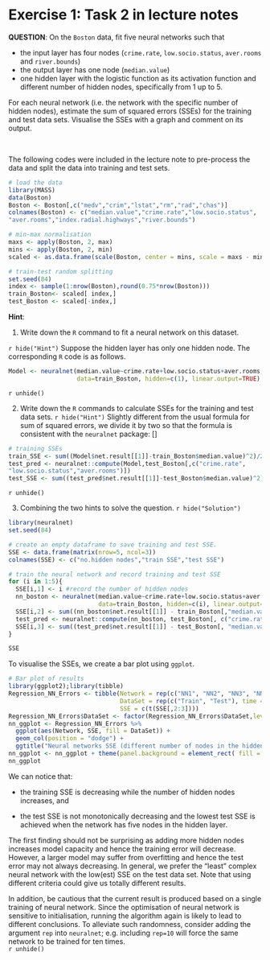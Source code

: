 # Exercise 1: Task 2 in lecture notes

**QUESTION**: On the `Boston` data, fit five neural networks such that

* the input layer has four nodes (`crime.rate`, `low.socio.status`, `aver.rooms` and `river.bounds`)
* the output layer has one node (`median.value`)
* one hidden layer with the logistic function as its activation function and different number of hidden nodes, specifically from 1 up to 5. 

For each neural network (i.e. the network with the specific number of hidden nodes), estimate the sum of squared errors (SSEs) for the training and test data sets. Visualise the SSEs with a graph and comment on its output.

<br>

The following codes were included in the lecture note to pre-process the data and split the data into training and test sets. 
```r
# load the data
library(MASS)
data(Boston)
Boston <- Boston[,c("medv","crim","lstat","rm","rad","chas")]
colnames(Boston) <- c("median.value","crime.rate","low.socio.status",
"aver.rooms","index.radial.highways","river.bounds")

# min-max normalisation
maxs <- apply(Boston, 2, max)
mins <- apply(Boston, 2, min)
scaled <- as.data.frame(scale(Boston, center = mins, scale = maxs - mins))

# train-test random splitting
set.seed(84)
index <- sample(1:nrow(Boston),round(0.75*nrow(Boston)))
train_Boston<- scaled[ index,]
test_Boston <- scaled[-index,]
```

**Hint**: 

1. Write down the `R` command to fit a neural network on this dataset. 

`r hide("Hint")`
Suppose the hidden layer has only one hidden node. The corresponding `R` code is as follows.
```r
Model <- neuralnet(median.value~crime.rate+low.socio.status+aver.rooms, 
                   data=train_Boston, hidden=c(1), linear.output=TRUE)
```
`r unhide()`

2. Write down the `R` commands to calculate SSEs for the training and test data sets.
`r hide("Hint")`
Slightly different from the usual formula for sum of squared errors, we divide it by two so that the formula is consistent with the `neuralnet` package:
\[\frac{\sum(\text{observed}-\text{fitted values})^2}{2}\]

```r
# training SSEs
train_SSE <- sum((Model$net.result[[1]]-train_Boston$median.value)^2)/2
test_pred <- neuralnet::compute(Model,test_Boston[,c("crime.rate",
"low.socio.status","aver.rooms")])
test_SSE <- sum((test_pred$net.result[[1]]-test_Boston$median.value)^2)/2
```
`r unhide()`

3. Combining the two hints to solve the question. 
`r hide("Solution")`
```r
library(neuralnet)
set.seed(84)

# create an empty dataframe to save training and test SSE.
SSE <- data.frame(matrix(nrow=5, ncol=3))
colnames(SSE) <- c("no.hidden nodes","train SSE","test SSE")

# train the neural network and record training and test SSE
for (i in 1:5){
  SSE[i,1] <- i #record the number of hidden nodes
  nn_boston <- neuralnet(median.value~crime.rate+low.socio.status+aver.rooms+river.bounds,
                         data=train_Boston, hidden=c(i), linear.output=TRUE) #fit the model
  SSE[i,2] <- sum((nn_boston$net.result[[1]] - train_Boston[,"median.value"])^2)/2 #record training SSE
  test_pred <- neuralnet::compute(nn_boston, test_Boston[, c("crime.rate","low.socio.status","aver.rooms","river.bounds")])
  SSE[i,3] <- sum((test_pred$net.result[[1]] - test_Boston[, "median.value"])^2)/2 #record test SSE
}

SSE
```

To visualise the SSEs, we create a bar plot using `ggplot`. 

```r
# Bar plot of results
library(ggplot2);library(tibble)
Regression_NN_Errors <- tibble(Network = rep(c("NN1", "NN2", "NN3", "NN4", "NN5"), each = 2),
                               DataSet = rep(c("Train", "Test"), time = 5),
                               SSE = c(t(SSE[,2:3])))
Regression_NN_Errors$DataSet <- factor(Regression_NN_Errors$DataSet,levels=c("Train","Test"))
nn_ggplot <- Regression_NN_Errors %>%
  ggplot(aes(Network, SSE, fill = DataSet)) +
  geom_col(position = "dodge") +
  ggtitle("Neural networks SSE (different number of nodes in the hidden layer)")
nn_ggplot <- nn_ggplot + theme(panel.background = element_rect( fill = "transparent", colour = NA), plot.background = element_rect( fill = "transparent", colour = NA), panel.border = element_rect(fill = NA, colour = "black", linewidth = 1),legend.background = element_rect(fill = "transparent", colour= "NA"))
nn_ggplot
```
We can notice that:

- the training SSE is decreasing while the number of hidden nodes increases, and

- the test SSE is not monotonically decreasing and the lowest test SSE is achieved when the network has five nodes in the hidden layer.

The first finding should not be surprising as adding more hidden nodes increases model capacity and hence the training error will decrease. However, a larger model may suffer from overfitting and hence the test error may not always decreasing. In general, we prefer the "least" complex neural network with the low(est) SSE on the test data set. Note that using different criteria could give us totally different results.

In addition, be cautious that the current result is produced based on a single training of neural network. Since the optimisation of neural network is sensitive to initialisation, running the algorithm again is likely to lead to different conclusions. To alleviate such randomness, consider adding the argument `rep` into `neuralnet`; e.g. including `rep=10` will force the same network to be trained for ten times.  
`r unhide()`